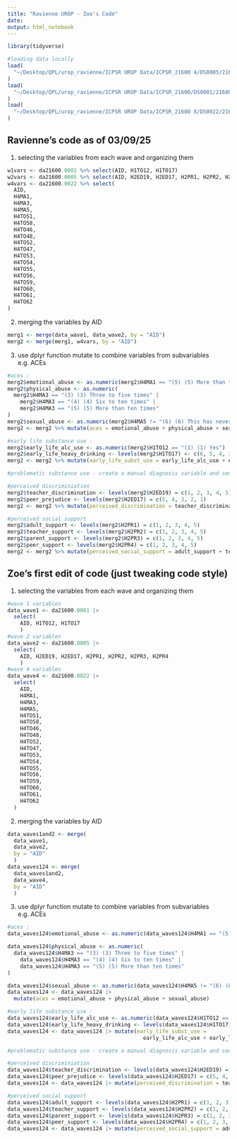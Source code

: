 ```yaml
---
title: "Ravienne UROP - Zoe's Code"
date: 
output: html_notebook
---
```


```r
library(tidyverse)
```

```r
#loading data locally
load(
  "~/Desktop/QPL/urop_ravienne/ICPSR UROP Data/ICPSR_21600 4/DS0005/21600-0005-Data.rda"
)
load(
  "~/Desktop/QPL/urop_ravienne/ICPSR UROP Data/ICPSR_21600/DS0001/21600-0001-Data.rda"
)
load(
  "~/Desktop/QPL/urop_ravienne/ICPSR UROP Data/ICPSR_21600 8/DS0022/21600-0022-Data.rda"
)
```

## **Ravienne's code as of 03/09/25**

1)  selecting the variables from each wave and organizing them

```r

w1vars <- da21600.0001 %>% select(AID, H1TO12, H1TO17)
w2vars <- da21600.0005 %>% select(AID, H2ED19, H2ED17, H2PR1, H2PR2, H2PR3, H2PR4)
w4vars <- da21600.0022 %>% select(
  AID,
  H4MA1,
  H4MA3,
  H4MA5,
  H4TO51,
  H4TO58,
  H4TO46,
  H4TO48,
  H4TO52,
  H4TO47,
  H4TO53,
  H4TO54,
  H4TO55,
  H4TO56,
  H4TO59,
  H4TO60,
  H4TO61,
  H4TO62
)
```

2)  merging the variables by AID
```r
merg1 <- merge(data_wave1, data_wave2, by = "AID")
merg2 <- merge(merg1, w4vars, by = "AID")
```

3)  use dplyr function mutate to combine variables from subvariables e.g. ACEs
```r
#aces :
merg2$emotional_abuse <- as.numeric(merg2$H4MA1 == "(5) (5) More than ten times")
merg2$physical_abuse <- as.numeric(
  merg2$H4MA3 == "(3) (3) Three to five times" |
    merg2$H4MA3 == "(4) (4) Six to ten times" |
    merg2$H4MA3 == "(5) (5) More than ten times"
)
merg2$sexual_abuse <- as.numeric(merg2$H4MA5 != "(6) (6) This has never happened")
merg2 <- merg2 %>% mutate(aces = emotional_abuse + physical_abuse + sexual_abuse)

#early life substance use :
merg2$early_life_alc_use <- as.numeric(merg2$H1TO12 == "(1) (1) Yes")
merg2$early_life_heavy_drinking <- levels(merg2$H1TO17) <- c(6, 5, 4, 3, 2, 1, 0)
merg2 <- merg2 %>% mutate(early_life_subst_use = early_life_alc_use + early_life_heavy_drinking)
```

```r
#problematic substance use - create a manual diagnosis variable and send dr liu the codebooks
```

```r
#perceived discriminiation
merg2$teacher_discrimination <- levels(merg2$H2ED19) = c(1, 2, 3, 4, 5)
merg2$peer_prejudice <- levels(merg2$H2ED17) = c(5, 4, 3, 2, 1)
merg2 <- merg2 %>% mutate(perceived_discrimination = teacher_discrimination + peer_prejudice)

#perceived social support
merg2$adult_support <- levels(merg2$H2PR1) = c(1, 2, 3, 4, 5)
merg2$teacher_support <- levels(merg2$H2PR2) = c(1, 2, 3, 4, 5)
merg2$parent_support <- levels(merg2$H2PR3) = c(1, 2, 3, 4, 5)
merg2$peer_support <- levels(merg2$H2PR4) = c(1, 2, 3, 4, 5)
merg2 <- merg2 %>% mutate(perceived_social_support = adult_support + teacher_support + parent_support + peer_support)
```

## **Zoe's first edit of code (just tweaking code style)**

1)  selecting the variables from each wave and organizing them

```r
#wave 1 variables
data_wave1 <- da21600.0001 |> 
  select(
    AID, H1TO12, H1TO17
    )
#wave 2 variables
data_wave2 <- da21600.0005 |> 
  select(
    AID, H2ED19, H2ED17, H2PR1, H2PR2, H2PR3, H2PR4
    )
#wave 4 variables
data_wave4 <- da21600.0022 |>
  select(
    AID,
    H4MA1,
    H4MA3,
    H4MA5,
    H4TO51,
    H4TO58,
    H4TO46,
    H4TO48,
    H4TO52,
    H4TO47,
    H4TO53,
    H4TO54,
    H4TO55,
    H4TO56,
    H4TO59,
    H4TO60,
    H4TO61,
    H4TO62
  )
```

2)  merging the variables by AID
```r
data_waves1and2 <- merge(
  data_wave1, 
  data_wave2, 
  by = "AID"
  )
data_waves124 <- merge(
  data_waves1and2,
  data_wave4,
  by = "AID"
  )
```

3)  use dplyr function mutate to combine variables from subvariables e.g. ACEs
```r
#aces :
data_waves124$emotional_abuse <- as.numeric(data_waves124$H4MA1 == "(5) (5) More than ten times")

data_waves124$physical_abuse <- as.numeric(
  data_waves124$H4MA3 == "(3) (3) Three to five times" |
    data_waves124$H4MA3 == "(4) (4) Six to ten times" |
    data_waves124$H4MA3 == "(5) (5) More than ten times"
)

data_waves124$sexual_abuse <- as.numeric(data_waves124$H4MA5 != "(6) (6) This has never happened")
data_waves124 <- data_waves124 |>
  mutate(aces = emotional_abuse + physical_abuse + sexual_abuse)

#early life substance use :
data_waves124$early_life_alc_use <- as.numeric(data_waves124$H1TO12 == "(1) (1) Yes")
data_waves124$early_life_heavy_drinking <- levels(data_waves124$H1TO17) <- c(6, 5, 4, 3, 2, 1, 0)
data_waves124 <- data_waves124 |> mutate(early_life_subst_use =
                                           early_life_alc_use + early_life_heavy_drinking)
```

```r
#problematic substance use - create a manual diagnosis variable and send dr liu the codebooks
```

```r
#perceived discriminiation
data_waves124$teacher_discrimination <- levels(data_waves124$H2ED19) = c(1, 2, 3, 4, 5)
data_waves124$peer_prejudice <- levels(data_waves124$H2ED17) = c(5, 4, 3, 2, 1)
data_waves124 <- data_waves124 |> mutate(perceived_discrimination = teacher_discrimination + peer_prejudice)

#perceived social support
data_waves124$adult_support <- levels(data_waves124$H2PR1) = c(1, 2, 3, 4, 5)
data_waves124$teacher_support <- levels(data_waves124$H2PR2) = c(1, 2, 3, 4, 5)
data_waves124$parent_support <- levels(data_waves124$H2PR3) = c(1, 2, 3, 4, 5)
data_waves124$peer_support <- levels(data_waves124$H2PR4) = c(1, 2, 3, 4, 5)
data_waves124 <- data_waves124 |> mutate(perceived_social_support = adult_support + teacher_support + parent_support + peer_support)
```


